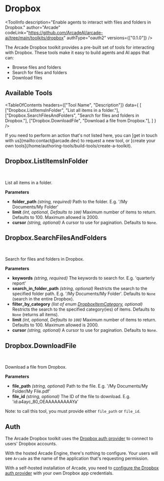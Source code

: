 # Dropbox


<ToolInfo
  description="Enable agents to interact with files and folders in Dropbox."
  author="Arcade"
  codeLink="https://github.com/ArcadeAI/arcade-ai/tree/main/toolkits/dropbox"
  authType="oauth2"
  versions={["0.1.0"]}
/>

<Badges repo="arcadeai/arcade_dropbox" />

The Arcade Dropbox toolkit provides a pre-built set of tools for interacting with Dropbox. These tools make it easy to build agents and AI apps that can:

- Browse files and folders
- Search for files and folders
- Download files

## Available Tools

<TableOfContents
  headers={["Tool Name", "Description"]}
  data={
    [
      ["Dropbox.ListItemsInFolder", "List all items in a folder."],
      ["Dropbox.SearchFilesAndFolders", "Search for files and folders in Dropbox."],
      ["Dropbox.DownloadFile", "Download a file from Dropbox."],
    ]
  }
/>

<Tip>
  If you need to perform an action that's not listed here, you can [get in touch
  with us](mailto:contact@arcade.dev) to request a new tool, or [create your
  own tools](/home/authoring-tools/build-tools/create-a-toolkit).
</Tip>

## Dropbox.ListItemsInFolder

<br />
<TabbedCodeBlock
  tabs={[
    {
      label: "Call the Tool Directly",
      content: {
        Python: ["/examples/integrations/toolkits/dropbox/list_items_in_folder_example_call_tool.py"],
        JavaScript: ["/examples/integrations/toolkits/dropbox/list_items_in_folder_example_call_tool.js"],
      },
    }
  ]}
/>

List all items in a folder.

**Parameters**

- **folder_path** _(string, required)_ Path to the folder. E.g. '/My Documents/My Folder'
- **limit** _(int, optional, Defaults to `100`)_ Maximum number of items to return. Defaults to 100. Maximum allowed is 2000.
- **cursor** _(string, optional)_ A cursor to use for pagination. Defaults to `None`.

## Dropbox.SearchFilesAndFolders

<br />
<TabbedCodeBlock
  tabs={[
    {
      label: "Call the Tool Directly",
      content: {
        Python: ["/examples/integrations/toolkits/dropbox/search_files_and_folders_example_call_tool.py"],
        JavaScript: ["/examples/integrations/toolkits/dropbox/search_files_and_folders_example_call_tool.js"],
      },
    }
  ]}
/>

Search for files and folders in Dropbox.

**Parameters**

- **keywords** _(string, required)_ The keywords to search for. E.g. 'quarterly report'
- **search_in_folder_path** _(string, optional)_ Restricts the search to the specified folder path. E.g. '/My Documents/My Folder'. Defaults to `None` (search in the entire Dropbox).
- **filter_by_category** _(list of enum [DropboxItemCategory](/toolkits/categories/productivity/dropbox/reference#dropboxitemcategory), optional)_ Restricts the search to the specified category(ies) of items. Defaults to `None` (returns all items).
- **limit** _(int, optional, Defaults to `100`)_ Maximum number of items to return. Defaults to 100. Maximum allowed is 2000.
- **cursor** _(string, optional)_ A cursor to use for pagination. Defaults to `None`.

## Dropbox.DownloadFile

<br />
<TabbedCodeBlock
  tabs={[
    {
      label: "Call the Tool Directly",
      content: {
        Python: ["/examples/integrations/toolkits/dropbox/download_file_example_call_tool.py"],
        JavaScript: ["/examples/integrations/toolkits/dropbox/download_file_example_call_tool.js"],
      },
    }
  ]}
/>

Download a file from Dropbox.

**Parameters**

- **file_path** _(string, optional)_ Path to the file. E.g. '/My Documents/My Folder/My File.pdf'
- **file_id** _(string, optional)_ The ID of the file to download. E.g. 'id:a4ayc_80_OEAAAAAAAAAYa'

Note: to call this tool, you must provide either `file_path` or `file_id`.

## Auth

The Arcade Dropbox toolkit uses the [Dropbox auth provider](/home/hosting-options/auth-providers/dropbox) to connect to users' Dropbox accounts.

With the hosted Arcade Engine, there's nothing to configure. Your users will see `Arcade` as the name of the application that's requesting permission.

With a self-hosted installation of Arcade, you need to [configure the Dropbox auth provider](/home/hosting-options/auth-providers/dropbox#configuring-dropbox-auth) with your own Dropbox app credentials.

<ToolFooter pipPackageName="arcade_dropbox" />
